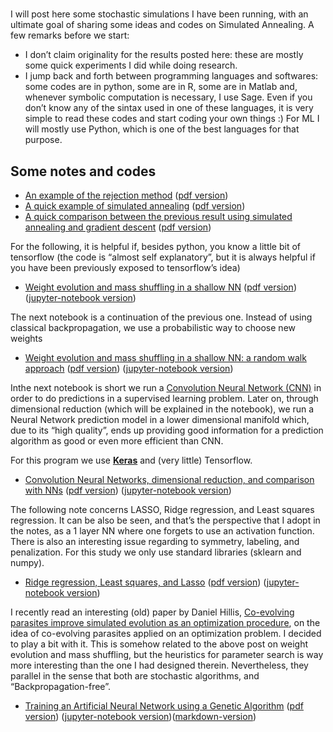 <!-- # --- -->
<!-- # title: "Rafael Monteiro's Website" -->
<!-- # --- -->
#
#

 I will post here  some stochastic simulations I have been running, with an ultimate goal of sharing some ideas and codes on Simulated Annealing. A few remarks before we start:

- I don't claim originality for the results posted here: these are mostly some quick experiments I did while doing research. 
- I jump back and forth between  programming languages and softwares: some codes are in python, some are in R, some are in Matlab and, whenever symbolic computation is necessary, I use Sage. Even if you don't know any of the sintax used in one of these languages, it is very simple to read these codes and start coding your own things :)  For ML I will mostly use Python, which is one of the best languages for that purpose.

## Some notes and codes

- [An example of the rejection method](Rejection_method.html) ([pdf version](Rejection_method.pdf))
- [A quick example of simulated annealing](Simulated annealing/Simulated annealing.html) ([pdf version](Simulated annealing/Simulated annealing.pdf)) 
- [A quick comparison between the previous result using simulated annealing and gradient descent]() ([pdf version](Gradient Descent/gradient_descent.pdf)) 

For the following, it is helpful if, besides python,  you know a little bit of tensorflow (the code is "almost self explanatory", but it is always helpful if you have been previously exposed to tensorflow's idea)

- [Weight evolution and mass shuffling in a shallow NN](Weight_evolution_shallow_NN/Weight_evolution_in_shallow_NN.html) ([pdf version](Weight_evolution_shallow_NN/Weight_evolution_in_shallow_NN.pdf))
([jupyter-notebook version](Weight_evolution_shallow_NN/Weight_evolution_in_shallow_NN.ipyb))

The next notebook is a continuation of the previous one. Instead of using classical backpropagation, we use a probabilistic way to choose new weights

- [Weight evolution and mass shuffling in a shallow NN: a random walk approach](Weight_evolution_in_shallow_NN-random_walking/Weight_evolution_in_shallow_NN-random_walking.html) ([pdf version](Weight_evolution_in_shallow_NN-random_walking/Weight_evolution_in_shallow_NN-random_walking.pdf))
([jupyter-notebook version](Weight_evolution_in_shallow_NN-random_walking/Weight_evolution_in_shallow_NN-random_walking.ipynb))

Inthe next notebook is short we run a  [Convolution Neural Network (CNN)](https://en.wikipedia.org/wiki/Convolutional_neural_network) in order to do predictions in a supervised learning problem. Later on, through dimensional reduction (which will be explained in the notebook), we run a Neural Network prediction model in a lower dimensional manifold which, due to its "high quality", ends up providing good information for a prediction algorithm as good or even more efficient than CNN.

For this program we use [__Keras__](https://keras.io) and (very little) Tensorflow.

- [Convolution Neural Networks, dimensional reduction, and comparison with NNs](CNNs_NNs/Comparing_CNN_and_NN_in_reduced_dimension_model.html) ([pdf version](CNNs_NNs/Comparing_CNN_and_NN_in_reduced_dimension_model.pdf))
([jupyter-notebook version](CNNs_NNs/Comparing_CNN_and_NN_in_reduced_dimension_model.ipynb))

The following note concerns LASSO, Ridge regression, and Least squares regression. It can be also be seen, and that's the perspective that I adopt in the notes, as a 1 layer NN where one forgets to use an activation function. 
There is also an interesting issue regarding to symmetry, labeling, and penalization. For this study we only use standard libraries (sklearn and numpy).

- [Ridge regression, Least squares, and Lasso](Lasso_RidReg_LeasSq/Lasso_Least_squares_and_Ridge_regression.html) ([pdf version](Lasso_RidReg_LeasSq/Lasso_Least_squares_and_Ridge_regression.pdf))
([jupyter-notebook version](Lasso_RidReg_LeasSq/Lasso_Least_squares_and_Ridge_regression.ipynb))


I recently read an interesting (old) paper by Daniel Hillis, [Co-evolving parasites improve simulated evolution as an optimization procedure](https://www.sciencedirect.com/science/article/pii/0167278990900762), on the idea of co-evolving parasites applied on an optimization problem. I decided to play a bit with it.  This is somehow related to the above post on weight evolution and mass shuffling, but the heuristics for parameter search is way more interesting than the one I had designed therein.
Nevertheless, they parallel in the sense that both are stochastic algorithms,  and  "Backpropagation-free".


- [Training an Artificial Neural Network using a Genetic Algorithm](Genetic_Algorithms/ga_ANN.html) ([pdf version](Genetic_Algorithms/ga_ANN.pdf))
([jupyter-notebook version](Genetic_Algorithms/ga_ANN.ipynb))([markdown-version](Genetic_Algorithms/_book/index.html))

